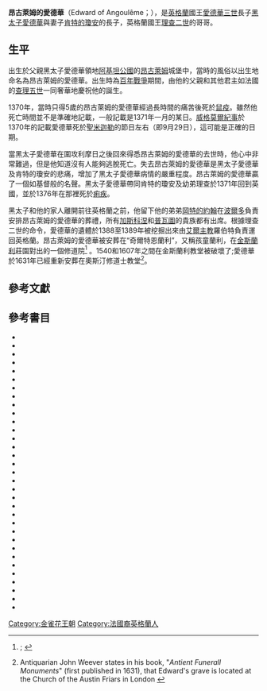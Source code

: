 {{Infobox royalty
|name=昂古萊姆的愛德華
|image=File:Edward_of_Angouleme.jpg|thu
|date of birth={{birth date|1365|1|27}}
|date of death={{death date and age|1370|9|29|1365|1|27}}
|father=[[黑太子愛德華|黑太子愛德華]]
|mother=[[肯特的瓊安|肯特的瓊安]]
|house=[[金雀花王朝|金雀花王朝]]
|succession=
|reign=
|predecessor=
|succession1=
|reign1=
|predecessor1=
|successor1=
|issue=
|spouse=
}}

'''昂古萊姆的愛德華'''（Edward of Angoulême；{{bd|1365年|1月27日|1370年|9月29日}}），是[[英格蘭|英格蘭]]國王[[愛德華三世|愛德華三世]]長子[[黑太子愛德華|黑太子愛德華]]與妻子[[肯特的瓊安|肯特的瓊安]]的長子，英格蘭國王[[理查二世|理查二世]]的哥哥。

== 生平 ==
出生於父親黑太子愛德華領地[[阿基坦公國|阿基坦公國]]的[[昂古萊姆|昂古萊姆]]城堡中{{sfn|Haydon|2012|p=236}}，當時的風俗以出生地命名為昂古萊姆的愛德華。出生時為[[百年戰爭|百年戰爭]]期間，由他的父親和其他君主如法國的[[查理五世_(法蘭西)|查理五世]]一同奢華地慶祝他的誕生。

1370年，當時只得5歲的昂古萊姆的愛德華經過長時間的痛苦後{{sfn|Galway|1950|p=11}}死於[[鼠疫|鼠疫]]{{sfn|Chronicle Books|1993|p=85}}。雖然他死亡時間並不是準確地記載，一般記載是1371年一月的某日{{sfn|Hamilton|2010|p=175}}{{sfn|Weir|2008a|pp=94{{ndash}}5}}{{sfn|Saul|1997|p=12}}。[[威格莫爾紀事|威格莫爾紀事]]於1370年的記載愛德華死於聖[[米迦勒|米迦勒]]的節日左右（即9月29日）{{sfn|Taylor|1987|p=296}}，這可能是正確的日期{{sfn|Richardson|2011|p=492}}{{sfn|Mortimer|2006|p=371}}{{sfn|Dodd|2000|p=40}}。

當黑太子愛德華在圍攻利摩日之後回來得悉昂古萊姆的愛德華的去世時，他心中非常難過，但是他知道沒有人能夠逃脫死亡。失去昂古萊姆的愛德華是黑太子愛德華及肯特的瓊安的悲痛，增加了黑太子愛德華病情的嚴重程度。昂古萊姆的愛德華贏了一個如基督般的名聲。黑太子愛德華帶同肯特的瓊安及幼弟理查於1371年回到英國，並於1376年在那裡死於[[痢疾|痢疾]]。

黑太子和他的家人離開前往英格蘭之前，他留下他的弟弟[[岡特的約翰|岡特的約翰]]在[[波爾多|波爾多]]負責安排昂古萊姆的愛德華的葬禮，所有[[加斯科涅|加斯科涅]]和[[普瓦圖|普瓦圖]]的貴族都有出席。根據理查二世的命令，愛德華的遺體於1388至1389年被挖掘出來由[[天主教艾爾教區|艾爾主教]]羅伯特負責運回英格蘭。昂古萊姆的愛德華被安葬在“奇爾特恩蘭利”，又稱孩童蘭利，在[[金斯蘭利|金斯蘭利]]莊園對出的一個修道院<ref>{{harvnb|Phillips|2010|p=62}}; {{harvnb|Phillips|2010|pp=67–8}}</ref> 。1540和1607年之間在金斯蘭利教堂被破壞了;愛德華於1631年已經重新安葬在奧斯汀修道士教堂<ref>Antiquarian John Weever states in his book, "''Antient Funerall Monuments''" (first published in 1631), that Edward's grave is located at the Church of the Austin Friars in London {{harv|Weever|1767|p=204}}</ref>。

== 參考文獻 ==
{{reflist|3}}


== 參考書目 ==
{{refbegin|30em}}
* {{cite book | title=Richard II and the Revolution of 1399 | url=https://archive.org/details/richardiirevolut0000benn | publisher=Sutton Publishing | last=Bennett | first=Michael John | year=1999 | location=Stroud | isbn=978-0-7509-2283-8 | ref=harv }}
* {{cite book | title=Chronicle of the Royal Family | author=Chronicle Books | year=1993 | publisher=Chronicle Communications | location=England | isbn=978-1-872031-20-0 | ref=harv}}
* {{cite book | title=The Reign of Richard II | publisher=Tempus | last=Dodd | first=Gwilym | location=Stroud | year=2000 | isbn=0-7524-1797-5 | ref=harv }}
* {{cite book | title=Lives of the Princesses of Wales | publisher=University of Oxford | last=Finch | first=Barbara Clay | year=1883 | location=Oxford | oclc=3531378 | ref=harv }}
* {{cite book | title=Joan of Arc and the Hundred Years War | publisher=Greenwood Publishing | last=Fraioli | first=Deborah | year=2005 | location=Westport, CT | isbn=978-0-313-32458-1 | ref=harv }}
* {{cite book | title=Discovering Surnames | publisher=Osprey Publishing | last=Freeman | first=J.W. | year=2001 | location=Oxford | isbn=978-0-7478-0485-7 | ref=harv }}
* {{cite book | title=Chronicles of England, France, Spain and the Adjoining Count | publisher=Co-Operative Publishing | last=Froissart | first=Jean | year=1901 | oclc=814412062 | ref=harv }}
* {{cite journal |last=Galway |first=Margaret |year=1950 |title=The Wilton Diptych: A Postscript |journal=The Archaeological Journal |volume=107 |issue= |pages=9–14 |publisher=Royal Archaeological Institute |doi=10.5284/1018054 |url=http://archaeologydataservice.ac.uk/archives/view/archjournal/contents.cfm?vol=107&CFID=14533&CFTOKEN=CBBBA95A-C772-4CA8-8B140E340A9259A8 |ref=harv |access-date=2016-01-31 |archive-date=2015-01-29 |archive-url=https://web.archive.org/web/20150129085431/http://archaeologydataservice.ac.uk/archives/view/archjournal/contents.cfm?vol=107&CFID=65836&CFTOKEN=98A85DE6-46E9-4837-B249A40E1F767C4E |dead-url=no }}
* {{cite journal |last=Given-Wilson |first=C. |year=1993 |title=The Manner of King Richard's Renunciation: A 'Lancastrian Narrative'? |journal=English Historical Review |volume=108 |issue=427 |pages=365–70 |publisher=Oxford Journals |doi=10.1093/ehr/CVIII.427.365 |url=http://ehr.oxfordjournals.org/content/CVIII/427/365 |ref=harv }}
* {{cite book | title=The Plantagenets: History of a Dynasty | url=https://archive.org/details/plantagenetshist0000hami | publisher=Continuum Publishing | last=Hamilton | first=J.S. | year=2010 | location=London | isbn=978-1-4411-5712-6 | ref=harv }}
* {{cite book | title=Eulogium | publisher=Cambridge University Press | last=Haydon | first=F.S. | year=2012 | location=Cambridge | isbn=978-1-108-04258-1 | ref=harv }}
* {{cite journal |author=Hermentrude |year=1878 |title=The Tomb of Edmund of Langley, Duke of York |journal=Notes and Queries |volume=s5-IX |issue=222 |pages=251–2 |publisher=Oxford Journals |doi=10.1093/nq/s5-IX.222.251-b |url=http://nq.oxfordjournals.org/content/s5-IX/222/251-b.full.pdf+html |ref=harv }}{{dead link|date=2018年3月 |bot=InternetArchiveBot |fix-attempted=yes }}
* {{cite book | title=Dictionary of National Biography, vol. 17 | publisher=Elder Smith &Co. | last=Hunt | first=William | year=1889 | location=London | oclc=1359796 | ref=harv }}
* {{cite book | title=A History of the Life of Edward the Black Prince | url=https://archive.org/details/ahistorylifeedw01jamegoog | publisher=Longman, Rees, Orme, Brown, Green & Longman | last=James | first=George | year=1836 | location=London | oclc=1307858 | ref=harv}}
* {{cite book | title=The Plantagenets: The Kings Who Made England | last=Jones | first=Dan | year=2012 | publisher=Harper Press | isbn=0-00-745749-9 | ref=harv }}
* {{cite book | title=The Early Elizabethan Succession Question, 1558–1568 | publisher=Stanford University Press | last=Levine | first=Mortimer | year=1966 | location=Stanford | isbn=978-0-8047-0299-7 | ref=harv }}
* {{cite book | title=Lists and Indexes | publisher=Public Record Office | author=List of Foreign Accounts | year=1900 | location=London | oclc=1751522 | ref=harv }}
* {{cite book | first=May | last=McKisack | title=The Fourteenth Century: 1307–1399 | publisher=Oxford University Press | location=Oxford | year=1959 | isbn=0-19-821712-9 | ref=harv }}
* {{cite journal |last=McNalty |first=A.S. |year=1955 |title=The illness of Edward the Black Prince |journal=British Medical Journal |volume=1 |issue=4919 |pages=411 |publisher=BMJ Group |pmc=2061131 |url=http://www.ncbi.nlm.nih.gov/pmc/articles/PMC2061131/ |ref=harv |pmid=13230513 |doi=10.1136/bmj.1.4910.411 |access-date=2016-01-31 |archive-date=2021-07-04 |archive-url=https://web.archive.org/web/20210704033714/https://www.ncbi.nlm.nih.gov/pmc/articles/PMC2061131/ |dead-url=no }}
* {{cite book | title=Le Prince Noir en Aquitaine 1355-1356--1362-1370 | publisher=A. Picard et fils | last=Moisant | first=Joseph | year=1894 | location=Aquitaine | oclc=14703874 | ref=harv |language=fr}}
* {{cite book | title=The Perfect King: the Life of Edward III, Father of the English Nation | publisher=Jonathan Cape | last=Mortimer | first=Ian | year=2006 | location=London | isbn=978-0-09-952709-1 | ref=harv }}
* {{cite book | title=Fourteenth Century England | publisher=Boydell Press | last=Ormond | first=W. Mark | year=2012 | location=Woodbridge | isbn=978-1-84383-721-3 | ref=harv }}
* {{cite book | title=A History of the County of Hertford, vol. 3 | last=Page | first=William | year=1912 | location=London | oclc=59629088 | ref=harv }}
* {{cite book | title=Edward II | publisher=Yale University Press | last=Phillips | first=Seymour | year=2010 | location=New Haven | isbn=978-0-300-15657-7 | ref=harv }}
* {{cite book | title=Edward I | publisher=University of California Press | last=Prestwich | first=Michael | year=1988 | location=California | isbn=978-0-520-06266-5 | ref=harv }}
* {{cite book | title=Magna Carta Ancestry: A Study in Colonial and Medieval Families | publisher=Douglas Richardson | last=Richardson | first=Douglas | year=2011 | location=Utah | isbn=978-1-4610-4520-5 | ref=harv }}
* {{cite book | first=Nigel | last=Saul | title=Richard II | url=https://archive.org/details/richardii00saul | publisher=Yale University Press |location=New Haven | year=1997 | isbn=0-300-07003-9 | ref=harv }}
* {{cite book | first=Nigel | last=Saul | title=The Three Richards: Richard I, Richard II and Richard III | url=https://archive.org/details/threerichardsric0000saul | publisher=Hambledon | location=London | year=2005 | isbn=1-85285-286-0 | ref=harv }}
* {{cite book | title=English Historical Literature in the Fourteenth Century | publisher=Clarendon Press | last=Taylor | first=John | year=1987 | location=Oxford | oclc=14719303 | ref=harv }}
* {{cite book | title=Encyclopedia of the Hundred Years War | publisher=Greenwood Publishing | last=Wagner | first=John | year=2006 | location=Westport | isbn=978-0-313-32736-0 | ref=harv }}
* {{cite book | title=Antient Funeral Monuments, of Great-Britain, Ireland, and the Islands Adjacent | url=https://archive.org/details/antientfuneralm00weevgoog | publisher=W. Tooke | last=Weever | first=John | year=1767 | location=England | oclc=3021467 | ref=harv }}
* {{cite book | title=Britain's Royal Families: The Complete Genealogy | publisher=Vintage Books | last=Weir | first=Alison | year=2008a | location=New York | isbn=978-0-09-953973-5 | ref=harv }}
* {{cite book | title=Katherine Swynford | url=https://archive.org/details/katherineswynfor0000weir | publisher=Vintage Books | last=Weir | first=Alison | year=2008b | location=New York | isbn=978-0-7126-4197-5 | ref=harv}}
{{refend}}

{{DEFAULTSORT: Edward}}
[[Category:金雀花王朝|Category:金雀花王朝]]
[[Category:法國裔英格蘭人|Category:法國裔英格蘭人]]